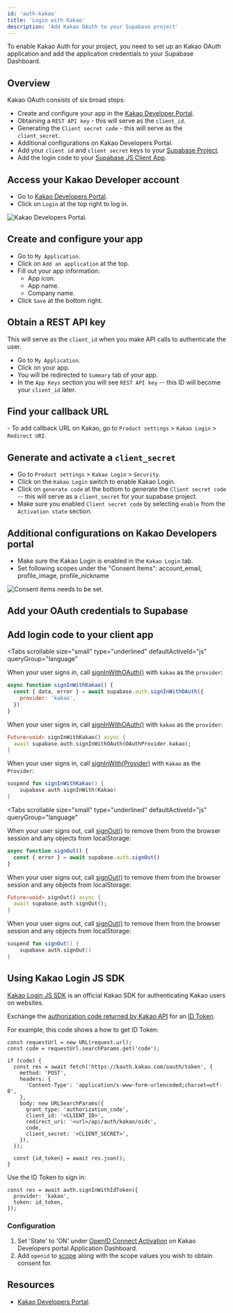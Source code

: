 ```yaml
---
id: 'auth-kakao'
title: 'Login with Kakao'
description: 'Add Kakao OAuth to your Supabase project'
---
```


To enable Kakao Auth for your project, you need to set up an Kakao OAuth application and add the application credentials to your Supabase Dashboard.

## Overview

Kakao OAuth consists of six broad steps:

- Create and configure your app in the [Kakao Developer Portal](https://developers.kakao.com).
- Obtaining a `REST API key` - this will serve as the `client_id`.
- Generating the `Client secret code` - this will serve as the `client_secret`.
- Additional configurations on Kakao Developers Portal.
- Add your `client id` and `client secret` keys to your [Supabase Project](https://supabase.com/dashboard).
- Add the login code to your [Supabase JS Client App](https://github.com/supabase/supabase-js).

## Access your Kakao Developer account

- Go to [Kakao Developers Portal](https://developers.kakao.com).
- Click on `Login` at the top right to log in.

![Kakao Developers Portal.](/docs/img/guides/auth-kakao/kakao-developers-page.png)

## Create and configure your app

- Go to `My Application`.
- Click on `Add an application` at the top.
- Fill out your app information:
  - App icon.
  - App name.
  - Company name.
- Click `Save` at the bottom right.

## Obtain a REST API key

This will serve as the `client_id` when you make API calls to authenticate the user.

- Go to `My Application`.
- Click on your app.
- You will be redirected to `Summary` tab of your app.
- In the `App Keys` section you will see `REST API key` -- this ID will become your `client_id` later.

## Find your callback URL

<SocialProviderSetup provider="Kakao" />- To add callback URL on Kakao, go to `Product settings` >
`Kakao Login` > `Redirect URI`.

## Generate and activate a `client_secret`

- Go to `Product settings` > `Kakao Login` > `Security`.
- Click on the `Kakao Login` switch to enable Kakao Login.
- Click on `generate code` at the bottom to generate the `Client secret code` -- this will serve as a `client_secret` for your supabase project.
- Make sure you enabled `Client secret code` by selecting `enable` from the `Activation state` section.

## Additional configurations on Kakao Developers portal

- Make sure the Kakao Login is enabled in the `Kakao Login` tab.
- Set following scopes under the "Consent Items": account_email, profile_image, profile_nickname

![Consent items needs to be set.](/docs/img/guides/auth-kakao/kakao-developers-consent-items-set.png)

## Add your OAuth credentials to Supabase

<SocialProviderSettingsSupabase provider="Kakao" />

## Add login code to your client app

<Tabs
  scrollable
  size="small"
  type="underlined"
  defaultActiveId="js"
  queryGroup="language"
>
<TabPanel id="js" label="JavaScript">

<CreateClientSnippet />

When your user signs in, call [signInWithOAuth()](/docs/reference/javascript/auth-signinwithoauth) with `kakao` as the `provider`:

```js
async function signInWithKakao() {
  const { data, error } = await supabase.auth.signInWithOAuth({
    provider: 'kakao',
  })
}
```

</TabPanel>
<TabPanel id="flutter" label="Flutter">

When your user signs in, call [signInWithOAuth()](/docs/reference/dart/auth-signinwithoauth) with `kakao` as the `provider`:

```dart
Future<void> signInWithKakao() async {
  await supabase.auth.signInWithOAuth(OAuthProvider.kakao);
}
```

</TabPanel>
<TabPanel id="kotlin" label="Kotlin">

When your user signs in, call [signInWith(Provider)](/docs/reference/kotlin/auth-signinwithoauth) with `Kakao` as the `Provider`:

```kotlin
suspend fun signInWithKakao() {
	supabase.auth.signInWith(Kakao)
}
```

</TabPanel>
</Tabs>

<OAuthPkceFlow />

<Tabs
  scrollable
  size="small"
  type="underlined"
  defaultActiveId="js"
  queryGroup="language"
>
<TabPanel id="js" label="JavaScript">

When your user signs out, call [signOut()](/docs/reference/javascript/auth-signout) to remove them from the browser session and any objects from localStorage:

```js
async function signOut() {
  const { error } = await supabase.auth.signOut()
}
```

</TabPanel>
<TabPanel id="flutter" label="Flutter">

When your user signs out, call [signOut()](/docs/reference/dart/auth-signout) to remove them from the browser session and any objects from localStorage:

```dart
Future<void> signOut() async {
  await supabase.auth.signOut();
}
```

</TabPanel>
<TabPanel id="kotlin" label="Kotlin">

When your user signs out, call [signOut()](/docs/reference/kotlin/auth-signout) to remove them from the browser session and any objects from localStorage:

```kotlin
suspend fun signOut() {
	supabase.auth.signOut()
}
```

</TabPanel>
</Tabs>

## Using Kakao Login JS SDK

[Kakao Login JS SDK](https://developers.kakao.com/docs/latest/en/kakaologin/js) is an official Kakao SDK for authenticating Kakao users on websites.

Exchange the [authorization code returned by Kakao API](https://developers.kakao.com/docs/latest/en/kakaologin/rest-api#request-code) for an [ID Token](https://developers.kakao.com/docs/latest/en/kakaologin/common#login-with-oidc).

For example, this code shows a how to get ID Token:

```
const requestUrl = new URL(request.url);
const code = requestUrl.searchParams.get('code');

if (code) {
  const res = await fetch('https://kauth.kakao.com/oauth/token', {
    method: 'POST',
    headers: {
      'Content-Type': 'application/x-www-form-urlencoded;charset=utf-8',
    },
    body: new URLSearchParams({
      grant_type: 'authorization_code',
      client_id: '<CLIENT_ID>',
      redirect_uri: '<url>/api/auth/kakao/oidc',
      code,
      client_secret: '<CLIENT_SECRET>',
    }),
  });

  const {id_token} = await res.json();
}
```

Use the ID Token to sign in:

```
const res = await auth.signInWithIdToken({
  provider: 'kakao',
  token: id_token,
});
```

### Configuration

1. Set 'State' to 'ON' under [OpenID Connect Activation](https://developers.kakao.com/docs/latest/en/kakaologin/prerequisite#activate-oidc) on Kakao Developers portal Application Dashboard.
2. Add `openid` to [scope](https://developers.kakao.com/docs/latest/en/kakaologin/common#additional-consent-scope) along with the scope values you wish to obtain consent for.

## Resources

- [Kakao Developers Portal](https://developers.kakao.com).
